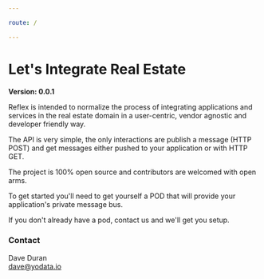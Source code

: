 ```yaml
---

route: /

---
```



# Let&#x27;s Integrate Real Estate

**Version: 0.0.1**

Reflex is intended to normalize the process of integrating applications and services
in the real estate domain in a user-centric, vendor agnostic and developer friendly
way.

The API is very simple, the only interactions are publish a message (HTTP POST) and get messages either pushed to your 
application or with HTTP GET.

The project is 100% open source and contributors are welcomed with open arms.

To get started you'll need to get yourself a POD that will provide your application's private message bus.

If you don't already have a pod, contact us and we'll get you setup.


### Contact
Dave Duran<br />
dave@yodata.io<br />
<br />

